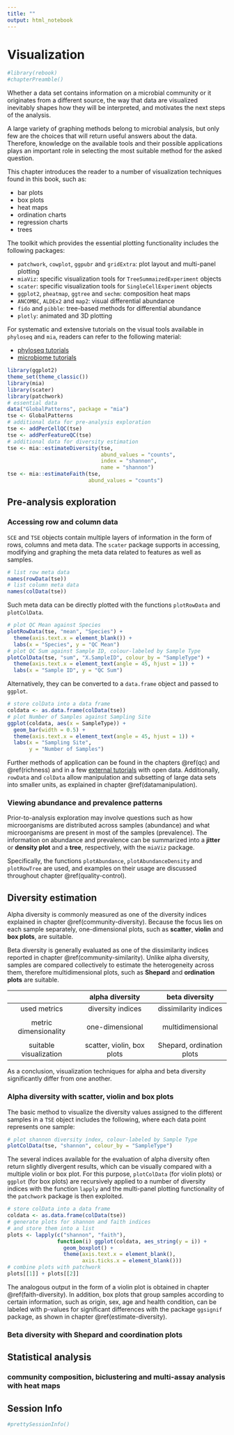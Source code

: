 ```yaml
---
title: ""
output: html_notebook
---
```


# Visualization

```r
#library(rebook)
#chapterPreamble()
```

Whether a data set contains information on a microbial community or it originates from a different source, the way that data are visualized inevitably shapes how they will be interpreted, and motivates the next steps of the analysis.

A large variety of graphing methods belong to microbial analysis, but only few are the choices that will return useful answers about the data. Therefore, knowledge on the available tools and their possible applications plays an important role in selecting the most suitable method for the asked question.

This chapter introduces the reader to a number of visualization techniques found in this book, such as:

* bar plots
* box plots
* heat maps
* ordination charts
* regression charts
* trees

The toolkit which provides the essential plotting functionality includes the following packages:

* `patchwork`, `cowplot`, `ggpubr` and `gridExtra`: plot layout and multi-panel plotting
* `miaViz`: specific visualization tools for `TreeSummaizedExperiment` objects
* `scater`: specific visualization tools for `SingleCellExperiment` objects
* `ggplot2`, `pheatmap`, `ggtree` and `sechm`: composition heat maps
* `ANCOMBC`, `ALDEx2` and `map2`: visual differential abundance
* `fido` and `pibble`: tree-based methods for differential abundance
* `plotly`: animated and 3D plotting

For systematic and extensive tutorials on the visual tools available in `phyloseq` and `mia`, readers can refer to the following material:

* [phyloseq tutorials](http://joey711.github.io/phyloseq/tutorials-index)
* [microbiome tutorials](https://microbiome.github.io/tutorials/)

```r
library(ggplot2)
theme_set(theme_classic())
library(mia)
library(scater)
library(patchwork)
# essential data
data("GlobalPatterns", package = "mia")
tse <- GlobalPatterns
# additional data for pre-analysis exploration
tse <- addPerCellQC(tse)
tse <- addPerFeatureQC(tse)
# additional data for diversity estimation
tse <- mia::estimateDiversity(tse, 
                              abund_values = "counts",
                              index = "shannon", 
                              name = "shannon")
tse <- mia::estimateFaith(tse,
                          abund_values = "counts")
```

## Pre-analysis exploration

### Accessing row and column data

`SCE` and `TSE` objects contain multiple layers of information in the form of rows, columns and meta data. The `scater` package supports in accessing, modifying and graphing the meta data related to features as well as samples.

```r
# list row meta data
names(rowData(tse))
# list column meta data
names(colData(tse))
```

Such meta data can be directly plotted with the functions `plotRowData` and `plotColData`.

```r
# plot QC Mean against Species
plotRowData(tse, "mean", "Species") +
  theme(axis.text.x = element_blank()) +
  labs(x = "Species", y = "QC Mean")
# plot QC Sum against Sample ID, colour-labeled by Sample Type
plotColData(tse, "sum", "X.SampleID", colour_by = "SampleType") +
  theme(axis.text.x = element_text(angle = 45, hjust = 1)) +
  labs(x = "Sample ID", y = "QC Sum")
```

Alternatively, they can be converted to a `data.frame` object and passed to `ggplot`.

```r
# store colData into a data frame
coldata <- as.data.frame(colData(tse))
# plot Number of Samples against Sampling Site
ggplot(coldata, aes(x = SampleType)) +
  geom_bar(width = 0.5) +
  theme(axis.text.x = element_text(angle = 45, hjust = 1)) +
  labs(x = "Sampling Site",
       y = "Number of Samples")
```

Further methods of application can be found in the chapters \@ref(qc) and \@ref(richness) and in a few [external tutorials](https://github.com/davismcc/scater_tutorials_open_data) with open data. Additionally, `rowData` and `colData` allow manipulation and subsetting of large data sets into smaller units, as explained in chapter \@ref(datamanipulation).

### Viewing abundance and prevalence patterns

Prior-to-analysis exploration may involve questions such as how microorganisms are distributed across samples (abundance) and what microorganisms are present in most of the samples (prevalence). The information on abundance and prevalence can be summarized into a **jitter** or **density plot** and a **tree**, respectively, with the `miaViz` package.

Specifically, the functions `plotAbundance`, `plotAbundanceDensity` and `plotRowTree` are used, and examples on their usage are discussed throughout chapter \@ref(quality-control).

## Diversity estimation

Alpha diversity is commonly measured as one of the diversity indices explained in chapter \@ref(community-diversity). Because the focus lies on each sample separately, one-dimensional plots, such as **scatter**, **violin** and **box plots**, are suitable. 

Beta diversity is generally evaluated as one of the dissimilarity indices reported in chapter \@ref(community-similarity). Unlike alpha diversity, samples are compared collectively to estimate the heterogeneity across them, therefore multidimensional plots, such as **Shepard** and **ordination plots** are suitable.

|                         | alpha diversity            | beta diversity            |
|:-----------------------:|:--------------------------:|:-------------------------:|
| used metrics            | diversity indices          | dissimilarity indices     |
|                         |                            |                           | 
| metric dimensionality   | one-dimensional            | multidimensional          |
|                         |                            |                           | 
| suitable visualization  | scatter, violin, box plots | Shepard, ordination plots |

As a conclusion, visualization techniques for alpha and beta diversity significantly differ from one another.

### Alpha diversity with scatter, violin and box plots

The basic method to visualize the diversity values assigned to the different samples in a `TSE` object includes the following, where each data point represents one sample:

```r
# plot shannon diversity index, colour-labeled by Sample Type
plotColData(tse, "shannon", colour_by = "SampleType")
```

The several indices available for the evaluation of alpha diversity often return slightly divergent results, which can be visually compared with a multiple violin or box plot. For this purpose, `plotColData` (for violin plots) or `ggplot` (for box plots) are recursively applied to a number of diversity indices with the function `lapply` and the multi-panel plotting functionality of the `patchwork` package is then exploited.

```r
# store colData into a data frame
coldata <- as.data.frame(colData(tse))
# generate plots for shannon and faith indices
# and store them into a list
plots <- lapply(c("shannon", "faith"),
                function(i) ggplot(coldata, aes_string(y = i)) +
                  geom_boxplot() +
                  theme(axis.text.x = element_blank(),
                        axis.ticks.x = element_blank()))
# combine plots with patchwork
plots[[1]] + plots[[2]]
```
The analogous output in the form of a violin plot is obtained in chapter \@ref(faith-diversity). In addition, box plots that group samples according to certain information, such as origin, sex, age and health condition, can be labeled with p-values for significant differences with the package `ggsignif` package, as shown in chapter \@ref(estimate-diversity).

### Beta diversity with Shepard and coordination plots

## Statistical analysis

### community composition, biclustering and multi-assay analysis with heat maps

## Session Info {-}

```r
#prettySessionInfo()
```